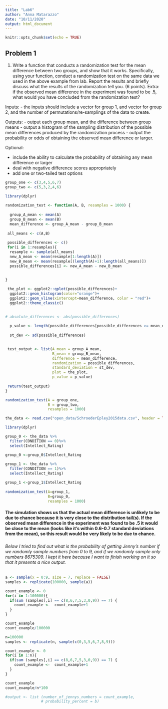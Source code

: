 ```yaml
---
title: "Lab6"
author: "Anna Matarazzo"
date: "10/11/2020"
output: html_document
---
```


```r
knitr::opts_chunk$set(echo = TRUE)
```


## Problem 1

1. Write a function that conducts a randomization test for the mean difference between two groups, and show that it works. Specifically, using your function, conduct a randomization test on the same data we used in the above example from lab. Report the results and briefly discuss what the results of the randomization tell you. (6 points). Extra: if the observed mean difference in the experiment was found to be .5, what would you have concluded from the randomization test?

Inputs:
- the inputs should include a vector for group 1, and vector for group 2, and the number of permutations/re-samplings of the data to create.

Outputs:
- output each group mean, and the difference between group means
- output a histogram of the sampling distribution of the possible mean differences produced by the randomization process
- output the probability or odds of obtaining the observed mean difference or larger.

Optional:

- include the ability to calculate the probability of obtaining any mean difference or larger
- deal with negative difference scores appropriately
- add one or two-tailed test options


```r
group_one <- c(3,4,5,6,7)
group_two <- c(5,3,2,4,6)

library(dplyr)
  
randomization_test <- function(A, B, resamples = 1000) {
  
  group_A_mean <- mean(A)
  group_B_mean <- mean(B)
  mean_difference <- group_A_mean - group_B_mean
  
 all_means <- c(A,B) 
 
 possible_differences <- c()
 for(i in 1:resamples){
  resample <- sample(all_means)
  new_A_mean <- mean(resample[1:length(A)])
  new_B_mean <- mean(resample[(length(A)+1):length(all_means)])
  possible_differences[i] <- new_A_mean - new_B_mean
  

}
 
 the_plot <- ggplot2::qplot(possible_differences)+
  ggplot2::geom_histogram(color="orange")+
  ggplot2::geom_vline(xintercept=mean_difference, color = "red")+
  ggplot2::theme_classic()

 
# absolute_differences <- abs(possible_differences)
 
  p_value <- length(possible_differences[possible_differences >= mean_difference ] )/resamples
  
  st_dev <- sd(possible_differences)

 
 test_output <- list(A_mean = group_A_mean,
                     B_mean = group_B_mean,
                     difference = mean_difference,
                     randomization = possible_differences,
                     standard_deviation = st_dev,
                     plot = the_plot,
                     p_value = p_value)
 
 return(test_output)
}

randomization_test(A = group_one, 
                   B = group_two, 
                   resamples = 1000)

```


```r
the_data <- read.csv("open_data/SchroederEpley2015data.csv", header = TRUE)

library(dplyr)

group_0 <- the_data %>%
  filter(CONDITION == 0)%>%
  select(Intellect_Rating)

group_0 <-group_0$Intellect_Rating
  
group_1 <- the_data %>%
  filter(CONDITION == 1)%>%
  select(Intellect_Rating)

group_1 <-group_1$Intellect_Rating
  
randomization_test(A=group_1, 
                   B=group_0, 
                   resamples = 1000) 

```

#### The simulation shows us that the actual mean difference is unlikely to be due to chance because it is very close to the distribution tail(s). If the observed mean difference in the experiment was found to be .5 it would be close to the mean (looks like it's within 0.6-0.7 standard deviations from the mean), so this result would be very likely to be due to chance.





#####





###### Below I tried to find out what is the probability of getting Jenny's number if we randomly sample numbers from 0 to 9, and if we randomly sample only numbers 8675309. I kept it here because I want to finish working on it so that it presents a nice output.

```r
a <- sample(x = 0:9, size = 7, replace = FALSE)
samples <- replicate(100000, sample(a))

count_example <- 0
for(i in 1:100000){
  if(sum (samples[,i] == c(8,6,7,5,3,0,9)) == 7) {
    count_example <-  count_example+1
  }
}

count_example
count_example/100000 

```

```r
n=100000
samples <- replicate(n, sample(c(0,3,5,6,7,8,9)))

count_example <- 0
for(i in 1:n){
  if(sum (samples[,i] == c(8,6,7,5,3,0,9)) == 7) {
    count_example <-  count_example+1
  }
}

count_example
count_example/n*100

#output <- list (number_of_jennys_numbers = count_example,
                # probability_percent = b)

```




